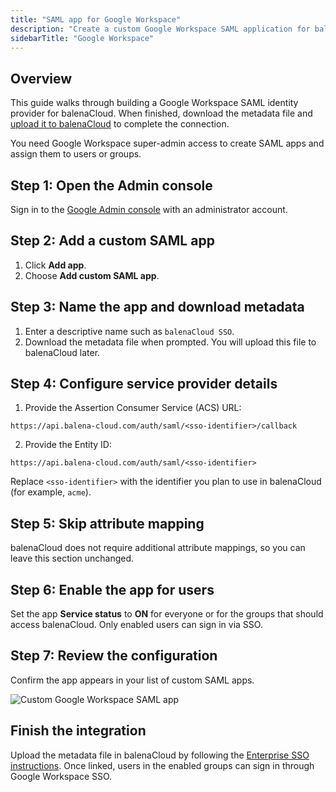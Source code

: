 ```yaml
---
title: "SAML app for Google Workspace"
description: "Create a custom Google Workspace SAML application for balenaCloud enterprise SSO."
sidebarTitle: "Google Workspace"
---
```


## Overview

This guide walks through building a Google Workspace SAML identity provider for balenaCloud. When finished, download the metadata file and [upload it to balenaCloud](/learn/accounts/enterprise-sso/#link-a-saml-identity-provider) to complete the connection.

<Info>
You need Google Workspace super-admin access to create SAML apps and assign them to users or groups.
</Info>

## Step 1: Open the Admin console

Sign in to the [Google Admin console](https://admin.google.com/ac/apps/unified) with an administrator account.

## Step 2: Add a custom SAML app

1. Click **Add app**.
2. Choose **Add custom SAML app**.

## Step 3: Name the app and download metadata

1. Enter a descriptive name such as `balenaCloud SSO`.
2. Download the metadata file when prompted. You will upload this file to balenaCloud later.

## Step 4: Configure service provider details

1. Provide the Assertion Consumer Service (ACS) URL:

```text
https://api.balena-cloud.com/auth/saml/<sso-identifier>/callback
```

2. Provide the Entity ID:

```text
https://api.balena-cloud.com/auth/saml/<sso-identifier>
```

Replace `<sso-identifier>` with the identifier you plan to use in balenaCloud (for example, `acme`).

## Step 5: Skip attribute mapping

balenaCloud does not require additional attribute mappings, so you can leave this section unchanged.

## Step 6: Enable the app for users

Set the app **Service status** to **ON** for everyone or for the groups that should access balenaCloud. Only enabled users can sign in via SSO.

## Step 7: Review the configuration

Confirm the app appears in your list of custom SAML apps.

![Custom Google Workspace SAML app](https://docs.balena.io/img/common/saml/google-workspace-saml-app-final.webp)

## Finish the integration

Upload the metadata file in balenaCloud by following the [Enterprise SSO instructions](/learn/accounts/enterprise-sso/#link-a-saml-identity-provider). Once linked, users in the enabled groups can sign in through Google Workspace SSO.
